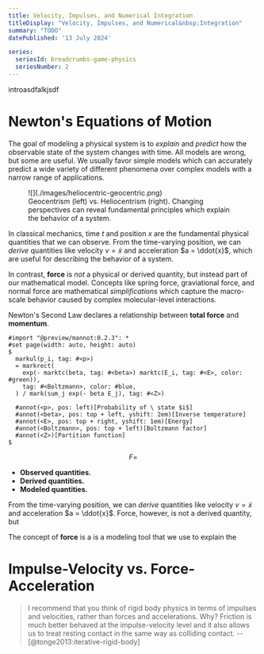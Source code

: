 ```yaml
---
title: Velocity, Impulses, and Numerical Integration
titleDisplay: "Velocity, Impulses, and Numerical&nbsp;Integration"
summary: "TODO"
datePublished: '13 July 2024'

series:
  seriesId: breadcrumbs-game-physics
  seriesNumber: 2
---
```



introasdfalkjsdf

<PostContent>
  <SeriesSummary />
</PostContent>

# Newton's Equations of Motion

The goal of modeling a physical system is to _explain_ and _predict_ how the observable state of the system changes with time.  All models are wrong, but some are useful.  We usually favor simple models which can accurately predict a wide variety of different phenomena over complex models with a narrow range of applications.

<Figure>
  <FigContent ncols={1}>
    <SubFigure>
    ![](./images/heliocentric-geocentric.png)
    </SubFigure>
  </FigContent>
  <FigCaption>
    Geocentrism (left) vs. Heliocentrism (right).  Changing perspectives can reveal fundamental principles which explain the behavior of a system.
  </FigCaption>
</Figure>

In classical mechanics, time $t$ and position $x$ are the fundamental physical quantities that we can observe.  From the time-varying position, we can _derive_ quantities like velocity $v = \dot{x}$ and acceleration $a = \ddot{x}$, which are useful for describing the behavior of a system.

In contrast, **force** is _not_ a physical or derived quantity, but instead part of our mathematical model.  Concepts like spring force, graviational force, and normal force are mathematical _simplifications_ which capture the macro-scale behavior caused by complex molecular-level interactions.

Newton's Second Law declares a relationship between **total force** and **momentum**.

```typst
#import "@preview/mannot:0.2.3": *
#set page(width: auto, height: auto)
$
  markul(p_i, tag: #<p>)
  = markrect(
    exp(- marktc(beta, tag: #<beta>) marktc(E_i, tag: #<E>, color: #green)),
    tag: #<Boltzmann>, color: #blue,
  ) / mark(sum_j exp(- beta E_j), tag: #<Z>)

  #annot(<p>, pos: left)[Probability of \ state $i$]
  #annot(<beta>, pos: top + left, yshift: 2em)[Inverse temperature]
  #annot(<E>, pos: top + right, yshift: 1em)[Energy]
  #annot(<Boltzmann>, pos: top + left)[Boltzmann factor]
  #annot(<Z>)[Partition function]
$
```

$$
F = 
$$


* **Observed quantities.**
* **Derived quantities.**
* **Modeled quantities.**

From the time-varying position, we can _derive_ quantities like velocity $v = \dot{x}$ and acceleration $a = \ddot{x}$.  Force, however, is not a derived quantity, but 

The concept of **force** is a  is a modeling tool that we use to explain the 



# Impulse-Velocity vs. Force-Acceleration

> I recommend that you think of rigid body physics in terms of
impulses and velocities, rather than forces and accelerations.
Why? Friction is much better behaved at the impulse-velocity
level and it also allows us to treat resting contact in the same
way as colliding contact. -- [@tonge2013:iterative-rigid-body]